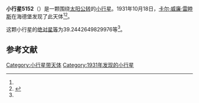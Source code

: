 {{Infobox planet
| bgcolour = #FFFFC0
| name = 5152 Labs
| symbol = 
| image = 
| caption = 
| discovery = yes
| discovery_ref = 
| discoverer = [[卡尔·威廉·雷睦斯|卡尔·威廉·雷睦斯]]
| discovery_site = [[海德堡|海德堡]] 
| discovered = 1931年10月18日
| designations = yes
| mp_name = 
| named_after = 
| alt_names = 1931 UD/ 1986 PR5 / 1986 PR6
| mp_category = [[主带小行星|主带小行星]]
| orbit_ref = <ref name="a">[http://ssd.jpl.nasa.gov/sbdb.cgi?sstr=5152 5152 Labs] {{Wayback|url=http://ssd.jpl.nasa.gov/sbdb.cgi?sstr=5152 |date=20201124012045 }}，小行星數據庫瀏覽器（JPL Small-Body Database Browser）－[[美国国家航空航天局|美国国家航空航天局]]喷气推进实验室</ref>
| epoch = 2456400.5 (2013年4月18日更新)
| aphelion = {{convert|3.095474640552948|AU|km|3|abbr=on|lk=out}}
| perihelion = {{convert|2.154575529475393|AU|km|3|abbr=on}}
| semimajor = {{convert|2.625025085014171|AU|km|3|abbr=on}}
| eccentricity = 0.179217166
| period = 1553.454773 [[日|日]]<br />4.25[[儒略年|儒略年]]
| avg_speed = 
| inclination = 12.88471964375415
| asc_node = 338.7517251720548
| mean_anomaly = 
| arg_peri = 39.2442649829976
| satellites = 
| physical_characteristics = yes
| dimensions = 
| mass = 
| density = 
| surface_grav = 
| escape_velocity = 
| sidereal_day = 
| axial_tilt = 
| pole_ecliptic_lat = 
| pole_ecliptic_lon = 
| albedo = 
| temperatures= 
| temp_name1 = 
| mean_temp_1 = 
| max_temp_1 = 
| temp_name2 = 
| max_temp_2 = 
| spectral_type = 
| abs_magnitude = 39.2442649829976
}}

'''小行星5152'''（{{lang-en|5152 Labs}}）是一颗围绕[[太阳|太阳]][[公转|公转]]的[[小行星|小行星]]。1931年10月18日，[[卡尔·威廉·雷睦斯|卡尔·威廉·雷睦斯]]在海德堡发现了此天体<ref name="a" /><ref>{{cite news|title=小行星列表|url=http://cfa-www.harvard.edu/iau/lists/NumberedMPs.txt|accessdate=2013-07-08|newspaper=哈佛大学|archive-date=2008-05-17|archive-url=https://web.archive.org/web/20080517010638/http://cfa-www.harvard.edu/iau/lists/NumberedMPs.txt|dead-url=no}}</ref>。

这颗小行星的[[绝对星等|绝对星等]]为39.2442649829976等<ref name="a" />。

==参考文献==
{{reflist}}
{{Minor Planet Number|[[小行星5151|小行星5151]]|[[小行星5153|小行星5153]]}}

{{小天体}}

[[Category:小行星带天体|Category:小行星带天体]]
[[Category:1931年发现的小行星|Category:1931年发现的小行星]]

{{asteroid-stub}}